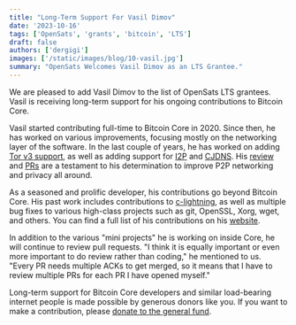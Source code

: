 ```yaml
---
title: "Long-Term Support For Vasil Dimov"
date: '2023-10-16'
tags: ['OpenSats', 'grants', 'bitcoin', 'LTS']
draft: false
authors: ['dergigi']
images: ['/static/images/blog/10-vasil.jpg']
summary: "OpenSats Welcomes Vasil Dimov as an LTS Grantee."
---
```


We are pleased to add Vasil Dimov to the list of OpenSats LTS grantees. Vasil is
receiving long-term support for his ongoing contributions to Bitcoin Core.

Vasil started contributing full-time to Bitcoin Core in 2020. Since then, he has
worked on various improvements, focusing mostly on the networking layer of the
software. In the last couple of years, he has worked on adding [Tor v3
support](https://github.com/bitcoin/bitcoin/issues/18884), as well as adding
support for [I2P](https://github.com/bitcoin/bitcoin/pull/20685) and
[CJDNS](https://github.com/bitcoin/bitcoin/pull/23077). His [review](https://github.com/bitcoin/bitcoin/pulls?q=commenter%3Avasild+-author%3Avasild) and [PRs](https://github.com/bitcoin/bitcoin/pulls?q=is%3Apr+author%3Avasild)
are a testament to his determination to improve P2P networking and privacy all
around.

As a seasoned and prolific developer, his contributions go beyond Bitcoin Core.
His past work includes contributions to
[c-lightning](https://github.com/ElementsProject/lightning/commits?author=vasild),
as well as multiple bug fixes to various high-class projects such as git,
OpenSSL, Xorg, wget, and others. You can find a full list of his contributions
on his
[website](https://people.freebsd.org/~vd/cv/_/vdcv.html#open_source_contribution_others).

In addition to the various "mini projects" he is working on inside Core, he will
continue to review pull requests. "I think it is equally important or even more
important to do review rather than coding," he mentioned to us. "Every PR needs multiple
ACKs to get merged, so it means that I have to review multiple PRs for each PR
I have opened myself."

Long-term support for Bitcoin Core developers and similar load-bearing internet
people is made possible by generous donors like you. If you want to make a
contribution, please [donate to the general
fund](https://opensats.org/projects/general_fund).
